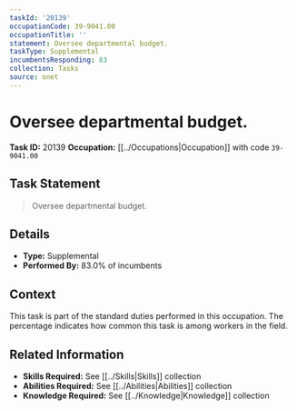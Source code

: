 ```yaml
---
taskId: '20139'
occupationCode: 39-9041.00
occupationTitle: ''
statement: Oversee departmental budget.
taskType: Supplemental
incumbentsResponding: 83
collection: Tasks
source: onet
---
```

# Oversee departmental budget.

**Task ID:** 20139
**Occupation:** [[../Occupations|Occupation]] with code `39-9041.00`

## Task Statement

> Oversee departmental budget.

## Details

- **Type:** Supplemental
- **Performed By:** 83.0% of incumbents

## Context

This task is part of the standard duties performed in this occupation. The percentage indicates how common this task is among workers in the field.

## Related Information

- **Skills Required:** See [[../Skills|Skills]] collection
- **Abilities Required:** See [[../Abilities|Abilities]] collection
- **Knowledge Required:** See [[../Knowledge|Knowledge]] collection
